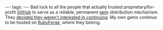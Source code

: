 ---
tags:
---
Bad luck to all the people that actually trusted proprietary/for-profit [[GitHub]] to serve as a reliable, permanent [[gem]]-distribution mechanism. They [http://github.com/blog/515-gem-building-is-defunct decided they weren't interested in continuing]. My own gems continue to be hosted on [http://rubyforge.org RubyForge], where they belong.
